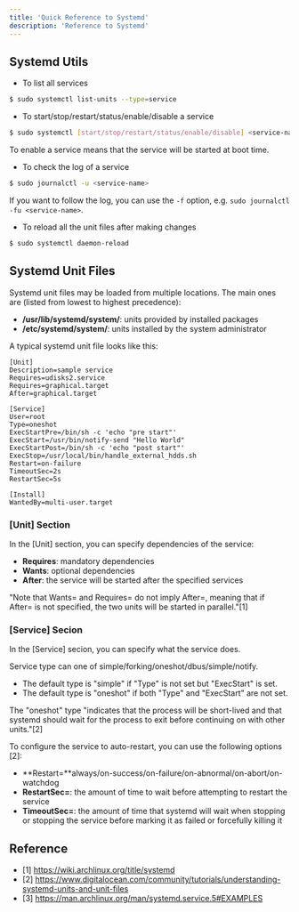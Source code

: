 ```yaml
---
title: 'Quick Reference to Systemd'
description: 'Reference to Systemd'
---
```


## Systemd Utils

* To list all services

```bash
$ sudo systemctl list-units --type=service
```

* To start/stop/restart/status/enable/disable a service

```bash
$ sudo systemctl [start/stop/restart/status/enable/disable] <service-name>
```

To enable a service means that the service will be started at boot time.

* To check the log of a service

```bash
$ sudo journalctl -u <service-name>
```

If you want to follow the log, you can use the `-f` option, e.g. `sudo journalctl -fu <service-name>`.

* To reload all the unit files after making changes

```bash
$ sudo systemctl daemon-reload
```

## Systemd Unit Files

Systemd unit files may be loaded from multiple locations. The main ones are (listed from lowest to highest precedence): 

* **/usr/lib/systemd/system/**: units provided by installed packages
* **/etc/systemd/system/**: units installed by the system administrator

A typical systemd unit file looks like this:

```
[Unit]
Description=sample service
Requires=udisks2.service
Requires=graphical.target
After=graphical.target

[Service]
User=root
Type=oneshot
ExecStartPre=/bin/sh -c 'echo "pre start"'
ExecStart=/usr/bin/notify-send "Hello World"
ExecStartPost=/bin/sh -c 'echo "post start"'
ExecStop=/usr/local/bin/handle_external_hdds.sh
Restart=on-failure
TimeoutSec=2s
RestartSec=5s

[Install]
WantedBy=multi-user.target
```

### [Unit] Section

In the [Unit] section, you can specify dependencies of the service:

* **Requires**: mandatory dependencies
* **Wants**: optional dependencies
* **After**: the service will be started after the specified services

"Note that Wants= and Requires= do not imply After=, meaning that if After= is not specified, the two units will be started in parallel."[1]

### [Service] Secion

In the [Service] secion, you can specify what the service does.

Service type can one of simple/forking/oneshot/dbus/simple/notify. 

* The default type is "simple" if "Type" is not set but "ExecStart" is set.
* The default type is "oneshot" if both "Type" and "ExecStart" are not set.

The "oneshot" type "indicates that the process will be short-lived and that systemd should wait for the process to exit before continuing on with other units."[2]

To configure the service to auto-restart, you can use the following options [2]:

* **Restart=**always/on-success/on-failure/on-abnormal/on-abort/on-watchdog
* **RestartSec=**: the amount of time to wait before attempting to restart the service
* **TimeoutSec=**: the amount of time that systemd will wait when stopping or stopping the service before marking it as failed or forcefully killing it

## Reference

* [1] https://wiki.archlinux.org/title/systemd
* [2] https://www.digitalocean.com/community/tutorials/understanding-systemd-units-and-unit-files
* [3] https://man.archlinux.org/man/systemd.service.5#EXAMPLES
